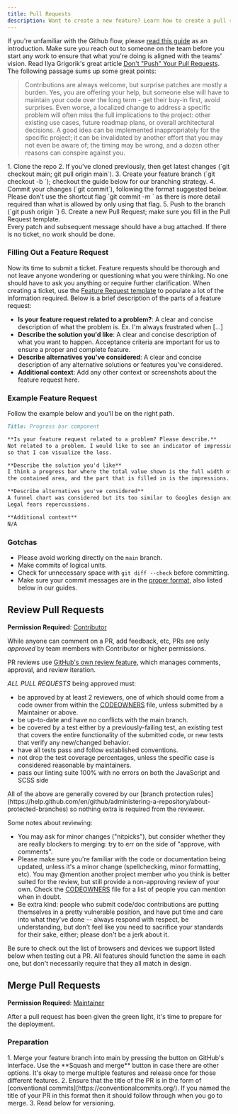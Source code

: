 ```yaml
---
title: Pull Requests
description: Want to create a new feature? Learn how to create a pull request.
---
```



<CoC />

If you're unfamiliar with the Github flow, please [read this guide](https://guides.github.com/introduction/flow/index.html) as an introduction. Make sure you reach out to someone on the team before you start any work to ensure that what you're doing is aligned with the teams' vision. Read Ilya Grigorik's great article [Don't "Push" Your Pull Requests](https://www.igvita.com/2011/12/19/dont-push-your-pull-requests/). The following passage sums up some great points:

> Contributions are always welcome, but surprise patches are mostly a burden. Yes, you are offering your help, but someone else will have to maintain your code over the long term - get their buy-in first, avoid surprises. Even worse, a localized change to address a specific problem will often miss the full implications to the project: other existing use cases, future roadmap plans, or overall architectural decisions. A good idea can be implemented inappropriately for the specific project; it can be invalidated by another effort that you may not even be aware of; the timing may be wrong, and a dozen other reasons can conspire against you.

<Steps>
1. Clone the repo
2. If you've cloned previously, then get latest changes (`git checkout main; git pull origin main`).
3. Create your feature branch (`git checkout -b <my-new-feature>`); checkout the guide below for our branching strategy.
4. Commit your changes (`git commit`), following the format suggested below. Please don't use the shortcut flag `git commit -m <message>` as there is more detail required than what is allowed by only using that flag.
5. Push to the branch (`git push origin <my-new-feature>`)
6. Create a new Pull Request; make sure you fill in the Pull Request template.
</Steps>

<Aside type="caution">
	Every patch and subsequent message should have a bug attached. If there is no ticket, no work should be done.
</Aside>

### Filling Out a Feature Request

Now its time to submit a ticket. Feature requests should be thorough and not leave anyone wondering or questioning what you were thinking. No one should have to ask you anything or require further clarification. When creating a ticket, use the [Feature Request template](/issues/new?template=feature_request.md) to populate a lot of the information required. Below is a brief description of the parts of a feature request:

-   **Is your feature request related to a problem?**: A clear and concise description of what the problem is. Ex. I'm always frustrated when [...]
-   **Describe the solution you'd like**: A clear and concise description of what you want to happen. Acceptance criteria are important for us to ensure a proper and complete feature.
-   **Describe alternatives you've considered**: A clear and concise description of any alternative solutions or features you've considered.
-   **Additional context**: Add any other context or screenshots about the feature request here.

### Example Feature Request

Follow the example below and you'll be on the right path.

```markdown
Title: Progress bar component

**Is your feature request related to a problem? Please describe.**
Not related to a problem. I would like to see an indicator of impressions to ad requests
so that I can visualize the loss.

**Describe the solution you'd like**
I think a progress bar where the total value shown is the full width of
the contained area, and the part that is filled in is the impressions.

**Describe alternatives you've considered**
A funnel chart was considered but its too similar to Googles design and
Legal fears repercussions.

**Additional context**
N/A
```

### Gotchas

-   Please avoid working directly on the `main` branch.
-   Make commits of logical units.
-   Check for unnecessary space with `git diff --check` before committing.
-   Make sure your commit messages are in the [proper format](http://tbaggery.com/2008/04/19/a-note-about-git-commit-messages.html), also listed below in our guides.

## Review Pull Requests

**Permission Required**: [Contributor](../contributing/join-the-team#permissions)

While anyone can comment on a PR, add feedback, etc, PRs are only _approved_ by team members with Contributor or higher permissions.

PR reviews use [GitHub's own review feature](https://help.github.com/articles/about-pull-request-reviews/), which manages comments, approval, and review iteration.

_ALL PULL REQUESTS_ being approved must:

-   be approved by at least 2 reviewers, one of which should come from a code owner from within the [CODEOWNERS](../reference/code-owners) file, unless submitted by a Maintainer or above.
-   be up-to-date and have no conflicts with the main branch.
-   be covered by a test either by a previously-failing test, an existing test that covers the entire functionality of the submitted code, or new tests that verify any new/changed behavior.
-   have all tests pass and follow established conventions.
-   not drop the test coverage percentages, unless the specific case is considered reasonable by maintainers.
-   pass our linting suite 100% with no errors on both the JavaScript and SCSS side

<Aside type="tip">
	All of the above are generally covered by our [branch protection
	rules](https://help.github.com/en/github/administering-a-repository/about-protected-branches) so nothing extra is
	required from the reviewer.
</Aside>

Some notes about reviewing:

-   You may ask for minor changes ("nitpicks"), but consider whether they are really blockers to merging: try to err on the side of "approve, with comments".
-   Please make sure you're familiar with the code or documentation being updated, unless it's a minor change (spellchecking, minor formatting, etc). You may @mention another project member who you think is better suited for the review, but still provide a non-approving review of your own. Check the [CODEOWNERS](../reference/code-owners) file for a list of people you can mention when in doubt.
-   Be extra kind: people who submit code/doc contributions are putting themselves in a pretty vulnerable position, and have put time and care into what they've done -- always respond with respect, be understanding, but don't feel like you need to sacrifice your standards for their sake, either; please don't be a jerk about it.

<Aside type="tip">
	Be sure to check out the list of browsers and devices we support listed below when testing out a PR. All features
	should function the same in each one, but don't necessarily require that they all match in design.
</Aside>

## Merge Pull Requests

**Permission Required**: [Maintainer](../contributing/join-the-team#permissions)

After a pull request has been given the green light, it's time to prepare for the deployment.

### Preparation

<Steps>
	1. Merge your feature branch into main by pressing the button on GitHub's interface. Use the **Squash and merge**
	button in case there are other options. It's okay to merge multiple features and release once for those different
	features. 2. Ensure that the title of the PR is in the form of [conventional
	commits](https://conventionalcommits.org/). If you named the title of your PR in this format then it should follow
	through when you go to merge. 3. Read below for versioning.
</Steps>
